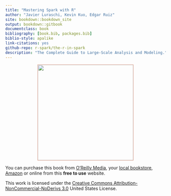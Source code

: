 ```yaml
--- 
title: "Mastering Spark with R"
author: "Javier Luraschi, Kevin Kuo, Edgar Ruiz"
site: bookdown::bookdown_site
output: bookdown::gitbook
documentclass: book
bibliography: [book.bib, packages.bib]
biblio-style: apalike
link-citations: yes
github-repo: r-spark/the-r-in-spark
description: "The Complete Guide to Large-Scale Analysis and Modeling."
---
```


<div style="text-align: center;"><a target="_blank"  href="https://www.amazon.com/gp/product/149204637X/ref=as_li_tl?ie=UTF8&camp=1789&creative=9325&creativeASIN=149204637X&linkCode=as2&tag=therinspark-20&linkId=17909c41c4eafaec27db6040b8127bf3"><img border="0" src="https://therinspark.s3-us-west-2.amazonaws.com/mastering-spark-with-r.png" width="300" style="border: solid 1px #edb19e;"></a><img src="//ir-na.amazon-adsystem.com/e/ir?t=therinspark-20&l=am2&o=1&a=149204637X" width="1" height="1" border="0" alt="" style="border:none !important; margin:0px !important;" /></div>

You can purchase this book from [O’Reilly Media](http://shop.oreilly.com/product/0636920223764.do), your [local bookstore](https://www.google.com/search?q=bookstores+near+me), [Amazon](https://amzn.to/2koBYmJ) or online from this **free to use** website. 

This work is licensed under the [Creative Commons Attribution-NonCommercial-NoDerivs 3.0](http://creativecommons.org/licenses/by-nc-nd/3.0/us/) United States License.


